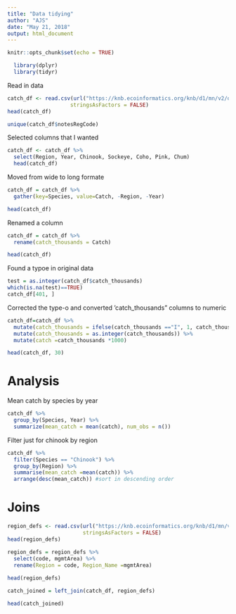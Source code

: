 ```yaml
---
title: "Data tidying"
author: "AJS"
date: "May 21, 2018"
output: html_document
---
```


```r
knitr::opts_chunk$set(echo = TRUE)
```

```r
  library(dplyr)
  library(tidyr)
```


Read in data
```r

catch_df <- read.csv(url("https://knb.ecoinformatics.org/knb/d1/mn/v2/object/df35b.302.1", method = "libcurl"),
                    stringsAsFactors = FALSE)
head(catch_df)
```
```r
unique(catch_df$notesRegCode)
```

Selected columns that I wanted
```r
catch_df <- catch_df %>% 
  select(Region, Year, Chinook, Sockeye, Coho, Pink, Chum) 
  head(catch_df)
```


Moved from wide to long formate
```r
catch_df = catch_df %>% 
  gather(key=Species, value=Catch, -Region, -Year)

head(catch_df)

```
Renamed a column
```r
catch_df = catch_df %>% 
  rename(catch_thousands = Catch)

head(catch_df)

```

Found a typoe in original data
```r
test = as.integer(catch_df$catch_thousands)
which(is.na(test)==TRUE)
catch_df[401, ]
```

Corrected the type-o and converted 'catch_thousands" columns to numeric
```r
catch_df=catch_df %>% 
  mutate(catch_thousands = ifelse(catch_thousands =="I", 1, catch_thousands)) %>% 
  mutate(catch_thousands = as.integer(catch_thousands)) %>% 
  mutate(catch =catch_thousands *1000)

head(catch_df, 30)
```
# Analysis
Mean catch by species by year
```r
catch_df %>% 
  group_by(Species, Year) %>% 
  summarize(mean_catch = mean(catch), num_obs = n())
```

Filter just for chinook by region
```r
catch_df %>% 
  filter(Species == "Chinook") %>% 
  group_by(Region) %>% 
  summarise(mean_catch =mean(catch)) %>% 
  arrange(desc(mean_catch)) #sort in descending order
```

# Joins

```r
region_defs <- read.csv(url("https://knb.ecoinformatics.org/knb/d1/mn/v2/object/df35b.303.1", method = "libcurl"),
                        stringsAsFactors = FALSE)
head(region_defs)

```

```r
region_defs = region_defs %>% 
  select(code, mgmtArea) %>% 
  rename(Region = code, Region_Name =mgmtArea)
  
head(region_defs)
```

```r
catch_joined = left_join(catch_df, region_defs)

head(catch_joined)
```